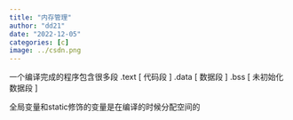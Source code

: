 ```yaml
---
title: "内存管理"
author: "dd21"
date: "2022-12-05" 
categories: [c]
image: ../csdn.png
---
```



一个编译完成的程序包含很多段
	.text [ 代码段 ]
	.data [ 数据段 ]
	.bss [ 未初始化数据段 ]
	
全局变量和static修饰的变量是在编译的时候分配空间的	

